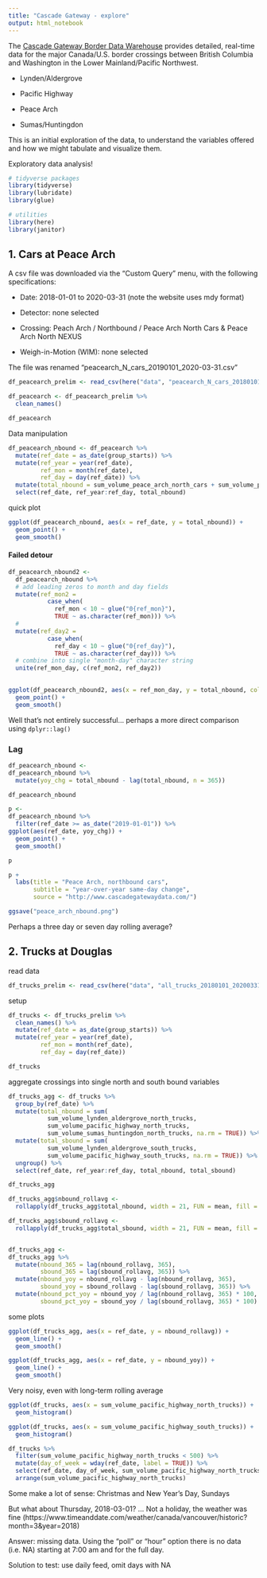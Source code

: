 ```yaml
---
title: "Cascade Gateway - explore"
output: html_notebook
---
```

<!--
Copyright 2020 Province of British Columbia

Licensed under the Apache License, Version 2.0 (the "License");
you may not use this file except in compliance with the License.
You may obtain a copy of the License at

http://www.apache.org/licenses/LICENSE-2.0

Unless required by applicable law or agreed to in writing, software distributed under the License is distributed on an "AS IS" BASIS,
WITHOUT WARRANTIES OR CONDITIONS OF ANY KIND, either express or implied.
See the License for the specific language governing permissions and limitations under the License.
-->


The [Cascade Gateway Border Data Warehouse](http://www.cascadegatewaydata.com/Crossing) provides detailed, real-time data for the major Canada/U.S. border crossings between British Columbia and Washington in the Lower Mainland/Pacific Northwest.

* Lynden/Aldergrove

* Pacific Highway

* Peace Arch

* Sumas/Huntingdon

This is an initial exploration of the data, to understand the variables offered and how we might tabulate and visualize them.

Exploratory data analysis!

```r
# tidyverse packages
library(tidyverse)
library(lubridate)
library(glue)

# utilities
library(here)
library(janitor)

```

## 1. Cars at Peace Arch

A csv file was downloaded via the "Custom Query" menu, with the following specifications:

* Date: 2018-01-01 to 2020-03-31 (note the website uses mdy format)

* Detector: none selected

* Crossing: Peach Arch / Northbound / Peace Arch North Cars & Peace Arch North NEXUS

* Weigh-in-Motion (WIM): none selected

The file was renamed "peacearch_N_cars_20190101_2020-03-31.csv"

```r

df_peacearch_prelim <- read_csv(here("data", "peacearch_N_cars_20180101_2020-03-31.csv"))

df_peacearch <- df_peacearch_prelim %>% 
  clean_names()

df_peacearch
```


Data manipulation

```r

df_peacearch_nbound <- df_peacearch %>% 
  mutate(ref_date = as_date(group_starts)) %>% 
  mutate(ref_year = year(ref_date),
         ref_mon = month(ref_date),
         ref_day = day(ref_date)) %>% 
  mutate(total_nbound = sum_volume_peace_arch_north_cars + sum_volume_peace_arch_north_nexus) %>% 
  select(ref_date, ref_year:ref_day, total_nbound)

```

quick plot
```r

ggplot(df_peacearch_nbound, aes(x = ref_date, y = total_nbound)) +
  geom_point() + 
  geom_smooth()

```



#### Failed detour

```r

df_peacearch_nbound2 <-
  df_peacearch_nbound %>% 
  # add leading zeros to month and day fields
  mutate(ref_mon2 = 
           case_when(
             ref_mon < 10 ~ glue("0{ref_mon}"),
             TRUE ~ as.character(ref_mon))) %>% 
  #
  mutate(ref_day2 = 
           case_when(
             ref_day < 10 ~ glue("0{ref_day}"),
             TRUE ~ as.character(ref_day))) %>% 
  # combine into single "month-day" character string
  unite(ref_mon_day, c(ref_mon2, ref_day2))
  
```



```r


ggplot(df_peacearch_nbound2, aes(x = ref_mon_day, y = total_nbound, colour = ref_year)) +
  geom_point() + 
  geom_smooth()


```

Well that's not entirely successful... perhaps a more direct comparison using `dplyr::lag()`


### Lag

```r
df_peacearch_nbound <-
df_peacearch_nbound %>%
  mutate(yoy_chg = total_nbound - lag(total_nbound, n = 365))

df_peacearch_nbound

```

```r

p <- 
df_peacearch_nbound %>% 
  filter(ref_date >= as_date("2019-01-01")) %>% 
ggplot(aes(ref_date, yoy_chg)) +
  geom_point() +
  geom_smooth()

p 

p +
  labs(title = "Peace Arch, northbound cars",
       subtitle = "year-over-year same-day change",
       source = "http://www.cascadegatewaydata.com/")

ggsave("peace_arch_nbound.png")

```

Perhaps a three day or seven day rolling average?



## 2. Trucks at Douglas

read data

```r
df_trucks_prelim <- read_csv(here("data", "all_trucks_20180101_20200331.csv"))
```

setup

```r

df_trucks <- df_trucks_prelim %>% 
  clean_names() %>%
  mutate(ref_date = as_date(group_starts)) %>% 
  mutate(ref_year = year(ref_date),
         ref_mon = month(ref_date),
         ref_day = day(ref_date)) 

df_trucks


```



aggregate crossings into single north and south bound variables

```r

df_trucks_agg <- df_trucks %>% 
  group_by(ref_date) %>% 
  mutate(total_nbound = sum(
           sum_volume_lynden_aldergrove_north_trucks,
           sum_volume_pacific_highway_north_trucks,
           sum_volume_sumas_huntingdon_north_trucks, na.rm = TRUE)) %>%
  mutate(total_sbound = sum(
           sum_volume_lynden_aldergrove_south_trucks,
           sum_volume_pacific_highway_south_trucks, na.rm = TRUE)) %>% 
  ungroup() %>% 
  select(ref_date, ref_year:ref_day, total_nbound, total_sbound)

df_trucks_agg

```

```r


df_trucks_agg$nbound_rollavg <- 
  rollapply(df_trucks_agg$total_nbound, width = 21, FUN = mean, fill = NA, align='right')

df_trucks_agg$sbound_rollavg <- 
  rollapply(df_trucks_agg$total_sbound, width = 21, FUN = mean, fill = NA, align='right')


df_trucks_agg <- 
df_trucks_agg %>%
  mutate(nbound_365 = lag(nbound_rollavg, 365),
         sbound_365 = lag(sbound_rollavg, 365)) %>% 
  mutate(nbound_yoy = nbound_rollavg - lag(nbound_rollavg, 365),
         sbound_yoy = sbound_rollavg - lag(sbound_rollavg, 365)) %>% 
  mutate(nbound_pct_yoy = nbound_yoy / lag(nbound_rollavg, 365) * 100,
         sbound_pct_yoy = sbound_yoy / lag(sbound_rollavg, 365) * 100)

```


some plots

```r
ggplot(df_trucks_agg, aes(x = ref_date, y = nbound_rollavg)) +
  geom_line() +
  geom_smooth()

ggplot(df_trucks_agg, aes(x = ref_date, y = nbound_yoy)) +
  geom_line() +
  geom_smooth()

```


Very noisy, even with long-term rolling average

```r

ggplot(df_trucks, aes(x = sum_volume_pacific_highway_north_trucks)) +
  geom_histogram()

ggplot(df_trucks, aes(x = sum_volume_pacific_highway_south_trucks)) +
  geom_histogram()

```


```r
df_trucks %>%
  filter(sum_volume_pacific_highway_north_trucks < 500) %>%
  mutate(day_of_week = wday(ref_date, label = TRUE)) %>% 
  select(ref_date, day_of_week, sum_volume_pacific_highway_north_trucks) %>% 
  arrange(sum_volume_pacific_highway_north_trucks)
```


Some make a lot of sense: Christmas and New Year's Day, Sundays

But what about Thursday, 2018-03-01? ... Not a holiday, the weather was fine (https://www.timeanddate.com/weather/canada/vancouver/historic?month=3&year=2018)

Answer: missing data. Using the "poll" or "hour" option there is no data (i.e. NA) starting at 7:00 am and for the full day.

Solution to test: use daily feed, omit days with NA


